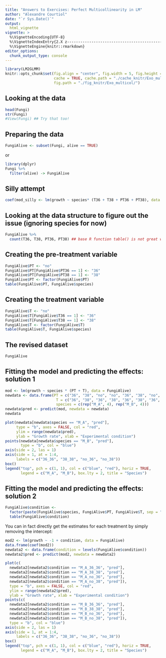 ```yaml
---
title: "Answers to Exercises: Perfect Multicollinearity in LM"
author: "Alexandre Courtiol"
date: "`r Sys.Date()`"
output: 
  html_vignette
vignette: >
  %\VignetteEncoding{UTF-8}
  %\VignetteIndexEntry{2.X z-------------------------------------------------------------solutions}
  %\VignetteEngine{knitr::rmarkdown}
editor_options: 
  chunk_output_type: console
---
```

```r
library(LM2GLMM)
knitr::opts_chunk$set(fig.align = "center", fig.width = 5, fig.height = 5,
                      cache = TRUE, cache.path = "./cache_knitr/Exo_multicol/",
                      fig.path = "./fig_knitr/Exo_multicol/")
```

## Looking at the data

```r
head(Fungi)
str(Fungi)
#View(Fungi) ## Try that too!
```

## Preparing the data

```r
FungiAlive <- subset(Fungi, alive == TRUE)
```

or
```r
library(dplyr)
Fungi %>%
  filter(alive) -> FungiAlive
```

## Silly attempt

```r
coef(mod_silly <- lm(growth ~ species* (T36 + T38 + PT36 + PT38), data = FungiAlive))
```

## Looking at the data structure to figure out the issue (ignoring species for now)

```r
FungiAlive %>%
  count(T36, T38, PT36, PT38) ## base R function table() is not great with many dimensions
```


## Creating the pre-treatment variable

```r
FungiAlive$PT <- "no"
FungiAlive$PT[FungiAlive$PT36 == 1] <- "36"
FungiAlive$PT[FungiAlive$PT38 == 1] <- "38"
FungiAlive$PT <- factor(FungiAlive$PT)
table(FungiAlive$PT, FungiAlive$species)
```

## Creating the treatment variable

```r
FungiAlive$T <- "no"
FungiAlive$T[FungiAlive$T36 == 1] <- "36"
FungiAlive$T[FungiAlive$T38 == 1] <- "38"
FungiAlive$T <- factor(FungiAlive$T)
table(FungiAlive$T, FungiAlive$species)
```


## The revised dataset

```r
FungiAlive
```


## Fitting the model and predicting the effects: solution 1

```r
mod <- lm(growth ~ species * (PT + T), data = FungiAlive)
newdata <- data.frame(PT = c("36", "38", "no", "no", "36", "38", "no", "no"),
                       T = c("36", "38", "36", "38", "36", "38", "36", "38"),
                       species = c(rep("M_A", 4), rep("M_B", 4)))
newdata$pred <- predict(mod, newdata = newdata)
newdata
```


```r
plot(newdata[newdata$species == "M_A", "pred"],
     type = "b", axes = FALSE, col = "red",
     ylim = range(newdata$pred),
     ylab = "Growth rate", xlab = "Experimental condition")
points(newdata[newdata$species == "M_B", "pred"],
       type = "b", col = "blue")
axis(side = 2, las = 1)
axis(side = 1, at = 1:4,
     labels = c("36_36", "38_38", "no_36", "no_38"))
box()
legend("top", pch = c(1, 1), col = c("blue", "red"), horiz = TRUE,
       legend = c("M_A", "M_B"), box.lty = 2, title = "Species")
```


## Fitting the model and predicting the effects: solution 2

```r
FungiAlive$condition <-
  factor(paste(FungiAlive$species, FungiAlive$PT, FungiAlive$T, sep = "_"))
  table(FungiAlive$condition)
```

You can in fact directly get the estimates for each treatment by simply removing the intercept:
```r
mod2 <- lm(growth ~ -1 + condition, data = FungiAlive)
data.frame(coef(mod2))
newdata2 <- data.frame(condition = levels(FungiAlive$condition))
newdata2$pred <- predict(mod2, newdata = newdata2)
```

```r
plot(c(
  newdata2[newdata2$condition == "M_A_36_36", "pred"],
  newdata2[newdata2$condition == "M_A_38_38", "pred"],
  newdata2[newdata2$condition == "M_A_no_36", "pred"],
  newdata2[newdata2$condition == "M_A_no_38", "pred"]),
  type = "b", axes = FALSE, col = "red",
  ylim = range(newdata2$pred),
  ylab = "Growth rate", xlab = "Experimental condition")
points(c(
  newdata2[newdata2$condition == "M_B_36_36", "pred"],
  newdata2[newdata2$condition == "M_B_38_38", "pred"],
  newdata2[newdata2$condition == "M_B_no_36", "pred"],
  newdata2[newdata2$condition == "M_B_no_38", "pred"]),
  type = "b", col = "blue")
axis(side = 2, las = 1)
axis(side = 1, at = 1:4,
     labels = c("36_36", "38_38", "no_36", "no_38"))
box()
legend("top", pch = c(1, 1), col = c("blue", "red"), horiz = TRUE,
       legend = c("M_A", "M_B"), box.lty = 2, title = "Species")
```

